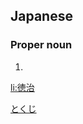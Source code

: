 ==Japanese==
{{ja-kanjitab|徳|治}}

===Proper noun===
{{ja-pos|proper|とくじ}}

# {{given name|male|lang=ja}}

[[Category:Japanese male given names|とくじ]]

[[li:徳治]]